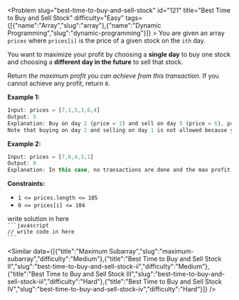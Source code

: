 
<Problem slug="best-time-to-buy-and-sell-stock" id="121" title="Best Time to Buy and Sell Stock" difficulty="Easy" tags={[{"name":"Array","slug":"array"},{"name":"Dynamic Programming","slug":"dynamic-programming"}]} >
    You are given an array `prices` where `prices[i]` is the price of a given stock on the `ith` day.

You want to maximize your profit by choosing a **single day** to buy one stock and choosing a **different day in the future** to sell that stock.

Return _the maximum profit you can achieve from this transaction_. If you cannot achieve any profit, return `0`.

**Example 1:**

```javascript 
Input: prices = [7,1,5,3,6,4]
Output: 5
Explanation: Buy on day 2 (price = 1) and sell on day 5 (price = 6), profit = 6-1 = 5.
Note that buying on day 2 and selling on day 1 is not allowed because you must buy before you sell.

```

**Example 2:**

```javascript 
Input: prices = [7,6,4,3,1]
Output: 0
Explanation: In this case, no transactions are done and the max profit = 0.

```

**Constraints:**

*   `1 <= prices.length <= 105`
*   `0 <= prices[i] <= 104`
</Problem >

<Solution>
write solution in here
</Solution>

<Code>
```javascript
// write code in here
```
</Code>

<Similar data={[{"title":"Maximum Subarray","slug":"maximum-subarray","difficulty":"Medium"},{"title":"Best Time to Buy and Sell Stock II","slug":"best-time-to-buy-and-sell-stock-ii","difficulty":"Medium"},{"title":"Best Time to Buy and Sell Stock III","slug":"best-time-to-buy-and-sell-stock-iii","difficulty":"Hard"},{"title":"Best Time to Buy and Sell Stock IV","slug":"best-time-to-buy-and-sell-stock-iv","difficulty":"Hard"}]} />
